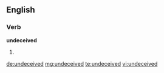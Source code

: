 ==English==

===Verb===
'''undeceived'''

# {{past of|undeceive}}

[[de:undeceived]]
[[mg:undeceived]]
[[te:undeceived]]
[[vi:undeceived]]